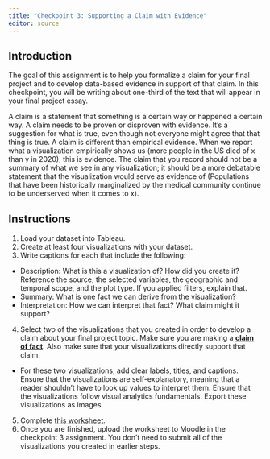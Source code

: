 ```yaml
---
title: "Checkpoint 3: Supporting a Claim with Evidence"
editor: source
---
```


## Introduction

The goal of this assignment is to help you formalize a claim for your final project and to develop data-based evidence in support of that claim. In this checkpoint, you will be writing about one-third of the text that will appear in your final project essay.

A claim is a statement that something is a certain way or happened a certain way. A claim needs to be proven or disproven with evidence. It's a suggestion for what is true, even though not everyone might agree that that thing is true. A claim is different than empirical evidence. When we report what a visualization empirically shows us (more people in the US died of x than y in 2020), this is evidence. The claim that you record should not be a summary of what we see in any visualization; it should be a more debatable statement that the visualization would serve as evidence of (Populations that have been historically marginalized by the medical community continue to be underserved when it comes to x). 

## Instructions

1. Load your dataset into Tableau. 
2. Create at least four visualizations with your dataset.
3. Write captions for each that include the following:
  - Description: What is this a visualization of? How did you create it? Reference the source, the selected variables, the geographic and temporal scope, and the plot type. If you applied filters, explain that.
  - Summary: What is one fact we can derive from the visualization?
  - Interpretation: How we can interpret that fact? What claim might it support?
4. Select *two* of the visualizations that you created in order to develop a claim about your final project topic. Make sure you are making a [**claim of fact**](https://lsa.umich.edu/content/dam/sweetland-assets/sweetland-documents/teachingresources/TeachingArgumentation/Supplement2_%20SixCommonTypesofClaim.pdf). Also make sure that your visualizations directly support that claim. 
  - For these two visualizations, add clear labels, titles, and captions. Ensure that the visualizations are self-explanatory, meaning that a reader shouldn't have to look up values to interpret them. Ensure that the visualizations follow visual analytics fundamentals. Export these visualizations as images.
5. Complete [this worksheet](checkpoint3-form.docx).
6. Once you are finished, upload the worksheet to Moodle in the checkpoint 3 assignment. You don't need to submit all of the visualizations you created in earlier steps. 


